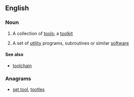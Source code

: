 ==English==

===Noun===
{{en-noun}}

# A collection of [[tool]]s; a [[toolkit]]
# {{computing}} A set of [[utility]] programs, subroutines or similar [[software]]

====See also====
* [[toolchain]]

===Anagrams===
* [[set tool#English|set tool]], [[tootles#English|tootles]]